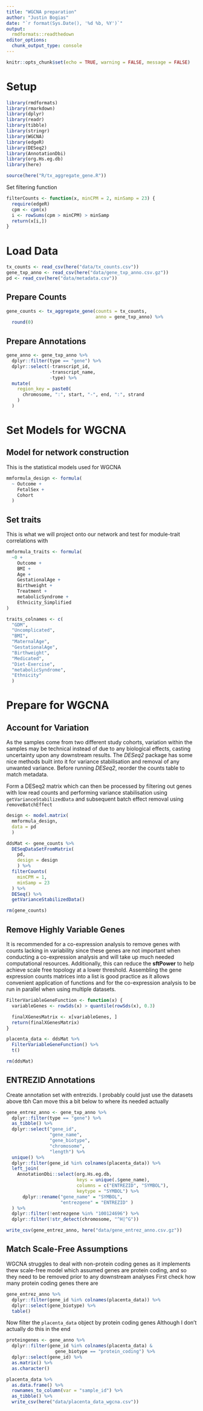 ```yaml
---
title: "WGCNA preparation"
author: "Justin Bogias"
date: "`r format(Sys.Date(), '%d %b, %Y')`"
output: 
  rmdformats::readthedown
editor_options: 
  chunk_output_type: console
---
```


```r
knitr::opts_chunk$set(echo = TRUE, warning = FALSE, message = FALSE)
```

# Setup
```r
library(rmdformats)
library(rmarkdown)
library(dplyr)
library(readr)
library(tibble)
library(stringr)
library(WGCNA)
library(edgeR)
library(DESeq2)
library(AnnotationDbi)
library(org.Hs.eg.db)
library(here)

source(here("R/tx_aggregate_gene.R"))
```

Set filtering function
```r
filterCounts <- function(x, minCPM = 2, minSamp = 23) {
  require(edgeR)
  cpm <- cpm(x)
  i <- rowSums(cpm > minCPM) > minSamp
  return(x[i,])
}
```

# Load Data
```r
tx_counts <- read_csv(here("data/tx_counts.csv"))
gene_txp_anno <- read_csv(here("data/gene_txp_anno.csv.gz"))
pd <- read_csv(here("data/metadata.csv"))
```

## Prepare Counts
```r
gene_counts <- tx_aggregate_gene(counts = tx_counts,
                                 anno = gene_txp_anno) %>%
  round(0)
```

## Prepare Annotations
```r
gene_anno <- gene_txp_anno %>%
  dplyr::filter(type == "gene") %>%
  dplyr::select(-transcript_id, 
                -transcript_name,
                -type) %>%
  mutate(
    region_key = paste0(
      chromosome, ":", start, "-", end, ":", strand
    )
  )
```

# Set Models for WGCNA
## Model for network construction
This is the statistical models used for WGCNA
```r
mmformula_design <- formula(
  ~ Outcome +
    FetalSex +
    Cohort
  )
```

## Set traits
This is what we will project onto our network and test for module-trait correlations with
```r
mmformula_traits <- formula(
  ~0 +
    Outcome +
    BMI +
    Age +
    GestationalAge +
    Birthweight +
    Treatment +
    metabolicSyndrome +
    Ethnicity_Simplified
)

traits_colnames <- c(
  "GDM",
  "Uncomplicated",
  "BMI",
  "MaternalAge",
  "GestationalAge",
  "Birthweight",
  "Medicated",
  "Diet-Exercise",
  "metabolicSyndrome",
  "Ethnicity"
  )
```

# Prepare for WGCNA
## Account for Variation
As the samples come from two different study cohorts, variation within the samples may be technical instead of due to any biological effects, casting uncertainty upon any downstream results. The *DESeq2* package has some nice methods built into it for variance stabilisation and removal of any unwanted variance. Before running *DESeq2*, reorder the counts table to match metadata.

Form a DESeq2 matrix which can then be processed by filtering out genes with low read counts and performing variance stabilisation using `getVarianceStabilizedData` and subsequent batch effect removal using `removeBatchEffect`

```r
design <- model.matrix(
  mmformula_design,
  data = pd
  )

ddsMat <- gene_counts %>%
  DESeqDataSetFromMatrix(
    pd,
    design = design
    ) %>%
  filterCounts(
    minCPM = 1,
    minSamp = 23
  ) %>%
  DESeq() %>%
  getVarianceStabilizedData()

rm(gene_counts)
```

## Remove Highly Variable Genes
It is recommended for a co-expression analysis to remove genes with counts lacking in variability since these genes are not important when conducting a co-expression analysis and will take up much needed computational resources. Additionally, this can reduce the **sftPower** to help achieve scale free topology at a lower threshold. Assembling the gene expression counts matrices into a list is good practice as it allows convenient application of functions and for the co-expression analysis to be run in parallel when using multiple datasets. 

```r
FilterVariableGeneFunction <- function(x) {
  variableGenes <- rowSds(x) > quantile(rowSds(x), 0.3) 

  finalXGenesMatrix <- x[variableGenes, ] 
  return(finalXGenesMatrix) 
}

placenta_data <- ddsMat %>%
  FilterVariableGeneFunction() %>%
  t()

rm(ddsMat)
```

## ENTREZID Annotations
Create annotation set with entrezids. I probably could just use the datasets above tbh
Can move this a bit below to where its needed actually
```r
gene_entrez_anno <- gene_txp_anno %>%
  dplyr::filter(type == "gene") %>%
  as_tibble() %>%
  dplyr::select("gene_id",
                "gene_name",
                "gene_biotype",
                "chromosome",
                "length") %>%
  unique() %>%
  dplyr::filter(gene_id %in% colnames(placenta_data)) %>%
  left_join(
    AnnotationDbi::select(org.Hs.eg.db, 
                          keys = unique(.$gene_name),
                          columns = c("ENTREZID", "SYMBOL"),
                          keytype = "SYMBOL") %>%
      dplyr::rename("gene_name" = "SYMBOL",
                    "entrezgene" = "ENTREZID" )
  ) %>%
  dplyr::filter(!entrezgene %in% "100124696") %>%
  dplyr::filter(!str_detect(chromosome, "^H|^G"))

write_csv(gene_entrez_anno, here("data/gene_entrez_anno.csv.gz"))
```

## Match Scale-Free Assumptions
WGCNA struggles to deal with non-protein coding genes as it implements thew scale-free model which assumed genes are protein coding, and so they need to be removed prior to any downstream analyses
First check how many protein coding genes there are
```r
gene_entrez_anno %>%
  dplyr::filter(gene_id %in% colnames(placenta_data)) %>%
  dplyr::select(gene_biotype) %>%
  table()
```

Now filter the `placenta_data` object by protein coding genes
Although I don't actually do this in the end

```r
proteingenes <- gene_anno %>%
  dplyr::filter(gene_id %in% colnames(placenta_data) &
                  gene_biotype == "protein_coding") %>%
  dplyr::select(gene_id) %>%
  as.matrix() %>%
  as.character()

placenta_data %>%
  as.data.frame() %>%
  rownames_to_column(var = "sample_id") %>%
  as_tibble() %>%
  write_csv(here("data/placenta_data_wgcna.csv"))
```
